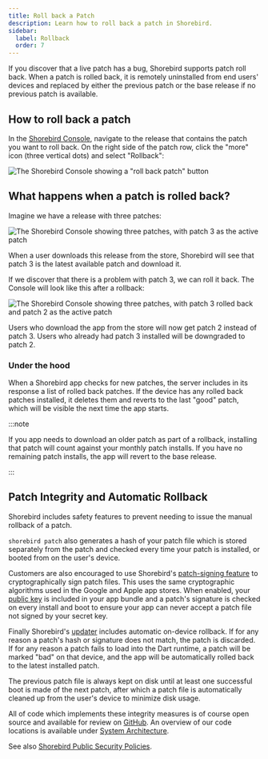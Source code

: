 ```yaml
---
title: Roll back a Patch
description: Learn how to roll back a patch in Shorebird.
sidebar:
  label: Rollback
  order: 7
---
```


If you discover that a live patch has a bug, Shorebird supports patch roll back.
When a patch is rolled back, it is remotely uninstalled from end users' devices
and replaced by either the previous patch or the base release if no previous
patch is available.

## How to roll back a patch

In the [Shorebird Console](https://console.shorebird.dev/), navigate to the
release that contains the patch you want to roll back. On the right side of the
patch row, click the "more" icon (three vertical dots) and select "Rollback":

![The Shorebird Console showing a "roll back patch" button](https://github.com/user-attachments/assets/941fdc46-d0f3-463f-835f-5c8eb8a02e83)

## What happens when a patch is rolled back?

Imagine we have a release with three patches:

![The Shorebird Console showing three patches, with patch 3 as the active patch](https://github.com/user-attachments/assets/ee5d4e2b-eca3-4318-99e9-038c0134bfff)

When a user downloads this release from the store, Shorebird will see that patch
3 is the latest available patch and download it.

If we discover that there is a problem with patch 3, we can roll it back. The
Console will look like this after a rollback:

![The Shorebird Console showing three patches, with patch 3 rolled back and patch 2 as the active patch](https://github.com/user-attachments/assets/7ba4ff2c-5823-4c9f-a260-68ca6ce1e10a)

Users who download the app from the store will now get patch 2 instead of
patch 3. Users who already had patch 3 installed will be downgraded to patch 2.

### Under the hood

When a Shorebird app checks for new patches, the server includes in its response
a list of rolled back patches. If the device has any rolled back patches
installed, it deletes them and reverts to the last "good" patch, which will be
visible the next time the app starts.

:::note

If you app needs to download an older patch as part of a rollback, installing
that patch will count against your monthly patch installs. If you have no
remaining patch installs, the app will revert to the base release.

:::

## Patch Integrity and Automatic Rollback

Shorebird includes safety features to prevent needing to issue the manual
rollback of a patch.

`shorebird patch` also generates a hash of your patch file which is stored
separately from the patch and checked every time your patch is installed, or
booted from on the user's device.

Customers are also encouraged to use Shorebird's
[patch-signing feature](https://docs.shorebird.dev/guides/patch-signing/) to
cryptographically sign patch files. This uses the same cryptographic algorithms
used in the Google and Apple app stores. When enabled, your
[public key](https://en.wikipedia.org/wiki/Public-key_cryptography) is included
in your app bundle and a patch's signature is checked on every install and boot
to ensure your app can never accept a patch file not signed by your secret key.

Finally Shorebird's [updater](https://github.com/shorebirdtech/updater) includes
automatic on-device rollback. If for any reason a patch's hash or signature does
not match, the patch is discarded. If for any reason a patch fails to load into
the Dart runtime, a patch will be marked "bad" on that device, and the app will
be automatically rolled back to the latest installed patch.

The previous patch file is always kept on disk until at least one successful
boot is made of the next patch, after which a patch file is automatically
cleaned up from the user's device to minimize disk usage.

All of code which implements these integrity measures is of course open source
and available for review on [GitHub](https://github.com/shorebirdtech/). An
overview of our code locations is available under
[System Architecture](/code-push/system-architecture).

See also
[Shorebird Public Security Policies](https://handbook.shorebird.dev/security/).
